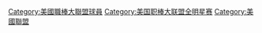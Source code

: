 {{Catnav|頁面分類|...|棒球|棒球選手|美國職棒大聯盟球員}}
{{Catnav|頁面分類|...|美國棒球|美國職棒大聯盟|美國職棒大聯盟球員}}
{{Catnav|頁面分類|...|美國棒球|美國職棒大聯盟|美国职棒大联盟全明星赛}}
[[Category:美國職棒大聯盟球員|Category:美國職棒大聯盟球員]]
[[Category:美国职棒大联盟全明星赛|Category:美国职棒大联盟全明星赛]]
[[Category:美國聯盟|Category:美國聯盟]]